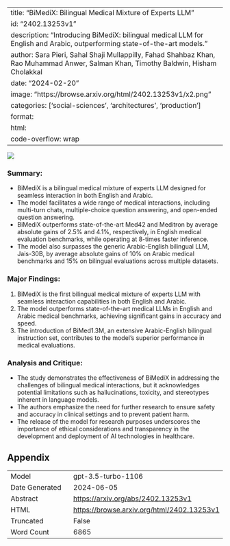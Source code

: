 
---
title: "BiMediX: Bilingual Medical Mixture of Experts LLM"
id: "2402.13253v1"
description: "Introducing BiMediX: bilingual medical LLM for English and Arabic, outperforming state-of-the-art models."
author: Sara Pieri, Sahal Shaji Mullappilly, Fahad Shahbaz Khan, Rao Muhammad Anwer, Salman Khan, Timothy Baldwin, Hisham Cholakkal
date: "2024-02-20"
image: "https://browse.arxiv.org/html/2402.13253v1/x2.png"
categories: ['social-sciences', 'architectures', 'production']
format:
  html:
    code-overflow: wrap
---

![](https://browse.arxiv.org/html/2402.13253v1/x2.png)

### **Summary:**
- BiMediX is a bilingual medical mixture of experts LLM designed for seamless interaction in both English and Arabic.
- The model facilitates a wide range of medical interactions, including multi-turn chats, multiple-choice question answering, and open-ended question answering.
- BiMediX outperforms state-of-the-art Med42 and Meditron by average absolute gains of 2.5% and 4.1%, respectively, in English medical evaluation benchmarks, while operating at 8-times faster inference.
- The model also surpasses the generic Arabic-English bilingual LLM, Jais-30B, by average absolute gains of 10% on Arabic medical benchmarks and 15% on bilingual evaluations across multiple datasets.

### Major Findings:
1. BiMediX is the first bilingual medical mixture of experts LLM with seamless interaction capabilities in both English and Arabic.
2. The model outperforms state-of-the-art medical LLMs in English and Arabic medical benchmarks, achieving significant gains in accuracy and speed.
3. The introduction of BiMed1.3M, an extensive Arabic-English bilingual instruction set, contributes to the model's superior performance in medical evaluations.

### Analysis and Critique:
- The study demonstrates the effectiveness of BiMediX in addressing the challenges of bilingual medical interactions, but it acknowledges potential limitations such as hallucinations, toxicity, and stereotypes inherent in language models.
- The authors emphasize the need for further research to ensure safety and accuracy in clinical settings and to prevent patient harm.
- The release of the model for research purposes underscores the importance of ethical considerations and transparency in the development and deployment of AI technologies in healthcare.

## Appendix

|          |          |
|----------|----------|
| Model     | gpt-3.5-turbo-1106       |
| Date Generated     | 2024-06-05       |
| Abstract | [https://arxiv.org/abs/2402.13253v1](https://arxiv.org/abs/2402.13253v1)        |
| HTML     | [https://browse.arxiv.org/html/2402.13253v1](https://browse.arxiv.org/html/2402.13253v1)       |
| Truncated       | False       |
| Word Count       | 6865       |
